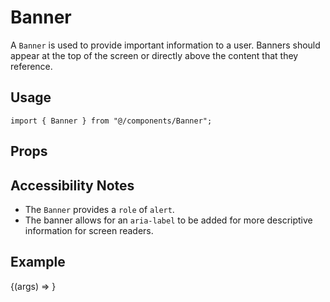 
<Meta title="components/Banner" component={Banner} />

# Banner

A `Banner` is used to provide important information to a user. Banners should appear at the top of the screen or directly above the content that they reference.

## Usage

```tsx
import { Banner } from "@/components/Banner";
```

## Props

<ArgsTable component={Banner} />

## Accessibility Notes

- The `Banner` provides a `role` of `alert`.
- The banner allows for an `aria-label` to be added for more descriptive information for screen readers.

## Example

<Canvas>
  <Story name="Default" args={{ title: "No, you are the one who is useless" }}>
    {(args) => <Banner {...args} />}
  </Story>
</Canvas>

